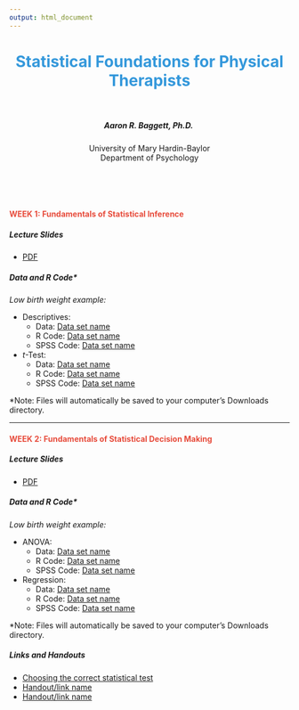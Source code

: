 ```yaml
---
output: html_document
---
```


<center> <h1 style="color:#3498db">Statistical Foundations for Physical Therapists</h1> </center>
<br>
<center> <h5> Aaron R. Baggett, Ph.D. </h5> </center>
<center> <h7> University of Mary Hardin-Baylor </h7> </center>
<center> <h7> Department of Psychology </h7> </center>
<br>
<br>
<br>

<h4 style="color:#e74c3c">
WEEK 1: Fundamentals of Statistical Inference
</h4>

##### Lecture Slides
- <a href="http://aaronbaggett.github.com/files/Fundamentals_of_Statistical_Inference.pdf" target="_blank">PDF</a>

##### Data and R Code*

*Low birth weight example:*

- Descriptives: 
    - Data: [Data set name](http://aaronbaggett.com/dpt)
    - R Code: [Data set name](http://aaronbaggett.com/dpt)
    - SPSS Code: [Data set name](http://aaronbaggett.com/dpt)
- *t*-Test: 
    - Data: [Data set name](http://google.com)
    - R Code: [Data set name](http://aaronbaggett.com/dpt)
    - SPSS Code: [Data set name](http://aaronbaggett.com/dpt)

*Note: Files will automatically be saved to your computer's Downloads directory.

***

<h4 style="color:#e74c3c">
WEEK 2: Fundamentals of Statistical Decision Making
</h4>

##### Lecture Slides
- <a href="http://aaronbaggett.com/files//Foundations_of_Inference.pdf" target="_blank">PDF</a>

##### Data and R Code*

*Low birth weight example:*

- ANOVA: 
    - Data: [Data set name](http://aaronbaggett.com/dpt)
    - R Code: [Data set name](http://aaronbaggett.com/dpt)
    - SPSS Code: [Data set name](http://aaronbaggett.com/dpt)
- Regression: 
    - Data: [Data set name](http://google.com)
    - R Code: [Data set name](http://aaronbaggett.com/dpt)
    - SPSS Code: [Data set name](http://aaronbaggett.com/dpt)

*Note: Files will automatically be saved to your computer's Downloads directory.

##### Links and Handouts
- <a href="https://stats.idre.ucla.edu/other/mult-pkg/whatstat/" target="_blank">Choosing the correct statistical test</a>
- [Handout/link name](http://aaronbaggett.com/dpt)
- [Handout/link name](http://aaronbaggett.com/dpt)
